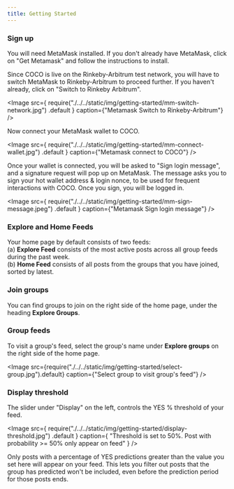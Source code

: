 ```yaml
---
title: Getting Started
---
```



### Sign up

<!-- I think this section can assume people have not signed in before -->

You will need MetaMask installed. If you don't already have MetaMask, click
on "Get Metamask" and follow the instructions to install.

Since COCO is live on the Rinkeby-Arbitrum test network, you will have to switch MetaMask to
Rinkeby-Arbitrum to proceed further. If you haven't already, click on "Switch
to Rinkeby Arbitrum".

<Image
	src={
		require("./../../static/img/getting-started/mm-switch-network.jpg")
			.default
	}
	caption={"Metamask Switch to Rinkeby-Arbitrum"}
/>

<!-- should we add a note about how to add Arbitrum to MetaMask? -->

Now connect your MetaMask wallet to COCO.

<Image
	src={
		require("./../../static/img/getting-started/mm-connect-wallet.jpg")
			.default
	}
	caption={"Metamask connect to COCO"}
/>

Once your wallet is connected, you will be asked to "Sign login message", and a
signature request will pop up on MetaMask. The message asks you to sign your hot
wallet address & login nonce, to be used for frequent interactions with COCO.
Once you sign, you will be logged in.

<Image
	src={
		require("./../../static/img/getting-started/mm-sign-message.jpeg")
			.default
	}
	caption={"Metamask Sign login message"}
/>


<!-- I think we should create a separate "Your Home Page" section for the content below -->

### Explore and Home Feeds

Your home page by default consists of two feeds: <br/>
(a) **Explore Feed** consists of the most active posts across all group feeds
during the past week. <br/>
(b) **Home Feed** consists of all posts from the groups that you have
joined, sorted by latest.

### Join groups

You can find groups to join on the right side of the home page, under the
heading **Explore Groups**.

### Group feeds

To visit a group's feed, select the group's name under **Explore groups** on the right side of the home page.

<Image
	src={require("./../../static/img/getting-started/select-group.jpg").default}
	caption={"Select group to visit group's feed"}
/>

### Display threshold

The slider under "Display" on the left, controls the YES % threshold of your feed.

<Image
	src={
		require("./../../static/img/getting-started/display-threshold.jpg")
			.default
	}
	caption={
		"Threshold is set to 50%. Post with probability >= 50% only appear on feed"
	}
/>

Only posts with a percentage of YES predictions greater than the value you set here will appear on your feed. This lets you filter out posts that the group has predicted won't be included, even before the prediction period for those posts ends.
